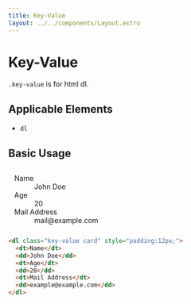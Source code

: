 ```yaml
---
title: Key-Value
layout: ../../components/Layout.astro
---
```



# Key-Value

`.key-value` is for html dl.

## Applicable Elements

- `dl`

## Basic Usage

<SamplePane filled>
<dl class="key-value card" style="padding:12px;">
  <dt>Name</dt>
  <dd>John Doe</dd>
  <dt>Age</dt>
  <dd>20</dd>
  <dt>Mail Address</dt>
  <dd>mail@example.com</dd>
</dl>
</SamplePane>

```html
<dl class="key-value card" style="padding:12px;">
  <dt>Name</dt>
  <dd>John Doe</dd>
  <dt>Age</dt>
  <dd>20</dd>
  <dt>Mail Address</dt>
  <dd>example@example.com</dd>
</dl>
```